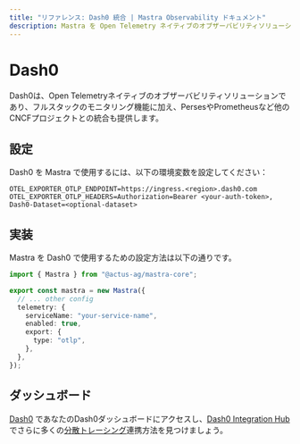 ```yaml
---
title: "リファレンス: Dash0 統合 | Mastra Observability ドキュメント"
description: Mastra を Open Telemetry ネイティブのオブザーバビリティソリューションである Dash0 と統合するためのドキュメント。
---
```


# Dash0

Dash0は、Open Telemetryネイティブのオブザーバビリティソリューションであり、フルスタックのモニタリング機能に加え、PersesやPrometheusなど他のCNCFプロジェクトとの統合も提供します。

## 設定

Dash0 を Mastra で使用するには、以下の環境変数を設定してください：

```env
OTEL_EXPORTER_OTLP_ENDPOINT=https://ingress.<region>.dash0.com
OTEL_EXPORTER_OTLP_HEADERS=Authorization=Bearer <your-auth-token>, Dash0-Dataset=<optional-dataset>
```

## 実装

Mastra を Dash0 で使用するための設定方法は以下の通りです。

```typescript
import { Mastra } from "@actus-ag/mastra-core";

export const mastra = new Mastra({
  // ... other config
  telemetry: {
    serviceName: "your-service-name",
    enabled: true,
    export: {
      type: "otlp",
    },
  },
});
```

## ダッシュボード

[Dash0](https://www.dash0.com/) であなたのDash0ダッシュボードにアクセスし、[Dash0 Integration Hub](https://www.dash0.com/hub/integrations)でさらに多くの[分散トレーシング](https://www.dash0.com/distributed-tracing)連携方法を見つけましょう。

